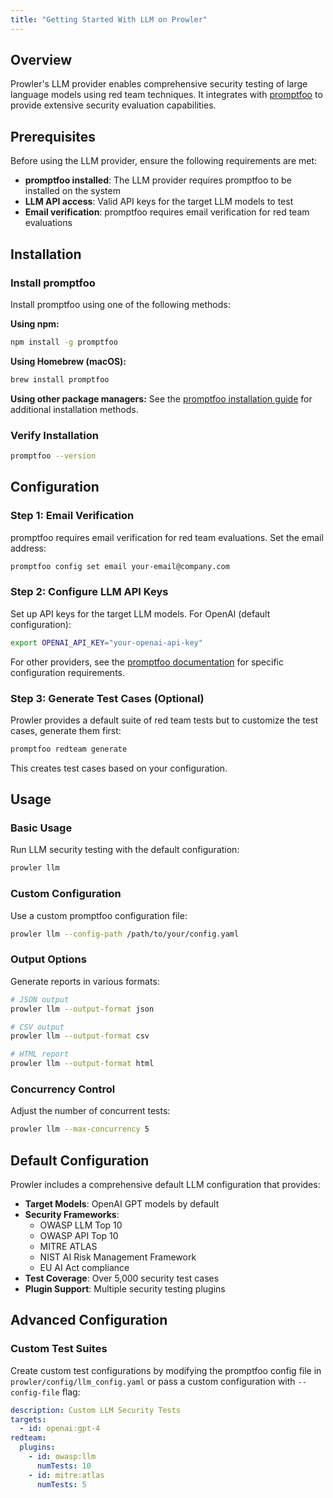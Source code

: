 ```yaml
---
title: "Getting Started With LLM on Prowler"
---
```


## Overview

Prowler's LLM provider enables comprehensive security testing of large language models using red team techniques. It integrates with [promptfoo](https://promptfoo.dev/) to provide extensive security evaluation capabilities.

## Prerequisites

Before using the LLM provider, ensure the following requirements are met:

- **promptfoo installed**: The LLM provider requires promptfoo to be installed on the system
- **LLM API access**: Valid API keys for the target LLM models to test
- **Email verification**: promptfoo requires email verification for red team evaluations

## Installation

### Install promptfoo

Install promptfoo using one of the following methods:

**Using npm:**
```bash
npm install -g promptfoo
```

**Using Homebrew (macOS):**
```bash
brew install promptfoo
```

**Using other package managers:**
See the [promptfoo installation guide](https://promptfoo.dev/docs/installation/) for additional installation methods.

### Verify Installation

```bash
promptfoo --version
```

## Configuration

### Step 1: Email Verification

promptfoo requires email verification for red team evaluations. Set the email address:

```bash
promptfoo config set email your-email@company.com
```

### Step 2: Configure LLM API Keys

Set up API keys for the target LLM models. For OpenAI (default configuration):

```bash
export OPENAI_API_KEY="your-openai-api-key"
```

For other providers, see the [promptfoo documentation](https://promptfoo.dev/docs/providers/) for specific configuration requirements.

### Step 3: Generate Test Cases (Optional)

Prowler provides a default suite of red team tests but to customize the test cases, generate them first:

```bash
promptfoo redteam generate
```

This creates test cases based on your configuration.

## Usage

### Basic Usage

Run LLM security testing with the default configuration:

```bash
prowler llm
```

### Custom Configuration

Use a custom promptfoo configuration file:

```bash
prowler llm --config-path /path/to/your/config.yaml
```

### Output Options

Generate reports in various formats:

```bash
# JSON output
prowler llm --output-format json

# CSV output
prowler llm --output-format csv

# HTML report
prowler llm --output-format html
```

### Concurrency Control

Adjust the number of concurrent tests:

```bash
prowler llm --max-concurrency 5
```

## Default Configuration

Prowler includes a comprehensive default LLM configuration that provides:

- **Target Models**: OpenAI GPT models by default
- **Security Frameworks**:
  - OWASP LLM Top 10
  - OWASP API Top 10
  - MITRE ATLAS
  - NIST AI Risk Management Framework
  - EU AI Act compliance
- **Test Coverage**: Over 5,000 security test cases
- **Plugin Support**: Multiple security testing plugins

## Advanced Configuration

### Custom Test Suites

Create custom test configurations by modifying the promptfoo config file in `prowler/config/llm_config.yaml` or pass a custom configuration with `--config-file` flag:

```yaml
description: Custom LLM Security Tests
targets:
  - id: openai:gpt-4
redteam:
  plugins:
    - id: owasp:llm
      numTests: 10
    - id: mitre:atlas
      numTests: 5
```
